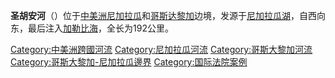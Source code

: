{{Infobox river
| name              = 圣胡安河
| name_native       = Río San Juan
| name_native_lang  = es
| image             = Riosanjuan.jpg 
| image_size        = 250px
| image_alt         =
| image_caption     = 圣胡安河的日落
| map               = 
| map_size          = 250px
| map_alt           =
| map_caption       = The Fortress of the Immaculate Conception in Nicaragua
| source1_location  = [[尼加拉瓜湖|尼加拉瓜湖]]
| mouth_location    = [[加勒比海|加勒比海]]
| mouth_lat_d       = 10
| mouth_lat_m       = 56
| mouth_lat_s       = 23
| mouth_lat_NS      = N
| mouth_long_d      = 83
| mouth_long_m      = 41
| mouth_long_s      = 54
| mouth_long_EW     = W
| basin_countries   = {{flag|Nicaragua}}{{flag|Costa Rica}}
| length            = {{convert|110|mi|km|abbr=on}}
| source1_elevation =
| mouth_elevation   =
| discharge1_avg    =
| basin_size        =
| river_system      =
| tributaries_left  =
| tributaries_right =
}}
'''圣胡安河'''（{{lang-es|'''Río San Juan'''}}）位于[[中美洲|中美洲]][[尼加拉瓜|尼加拉瓜]]和[[哥斯达黎加|哥斯达黎加]]边境，发源于[[尼加拉瓜湖|尼加拉瓜湖]]，自西向东，最后注入[[加勒比海|加勒比海]]，全长为192公里。

{{Nicaragua-stub}}
{{DEFAULTSORT:San Juan}}
[[Category:中美洲跨國河流|Category:中美洲跨國河流]]
[[Category:尼加拉瓜河流|Category:尼加拉瓜河流]]
[[Category:哥斯大黎加河流|Category:哥斯大黎加河流]]
[[Category:哥斯大黎加-尼加拉瓜邊界|Category:哥斯大黎加-尼加拉瓜邊界]]
[[Category:国际法院案例|Category:国际法院案例]]